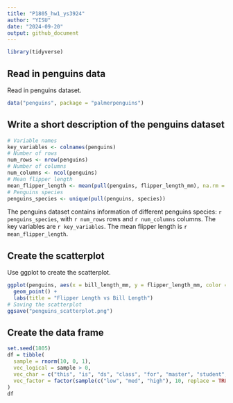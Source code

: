 ```yaml
---
title: "P1805_hw1_ys3924"
author: "YISU"
date: "2024-09-20"
output: github_document
---
```


```r
library(tidyverse)
```


## Read in penguins data

Read in penguins dataset.

```r
data("penguins", package = "palmerpenguins")
```

## Write a short description of the penguins dataset

```r
# Variable names
key_variables <- colnames(penguins)
# Number of rows
num_rows <- nrow(penguins)
# Number of columns
num_columns <- ncol(penguins)
# Mean flipper length
mean_flipper_length <- mean(pull(penguins, flipper_length_mm), na.rm = TRUE)
# Penguins species
penguins_species <- unique(pull(penguins, species))
```

The penguins dataset contains information of different penguins species: `r penguins_species`, with `r num_rows` rows and `r num_columns` columns. The key variables are `r key_variables`. The mean flipper length is `r mean_flipper_length`.


## Create the scatterplot

Use ggplot to create the scatterplot.

```r
ggplot(penguins, aes(x = bill_length_mm, y = flipper_length_mm, color = species)) +
  geom_point() +
  labs(title = "Flipper Length vs Bill Length")
# Saving the scatterplot
ggsave("penguins_scatterplot.png")
```

## Create the data frame

```r
set.seed(1805)
df = tibble(
  sample = rnorm(10, 0, 1),
  vec_logical = sample > 0,
  vec_char = c("this", "is", "ds", "class", "for", "master", "student", "in", "c", "u"),
  vec_factor = factor(sample(c("low", "med", "high"), 10, replace = TRUE))
)
df
```
